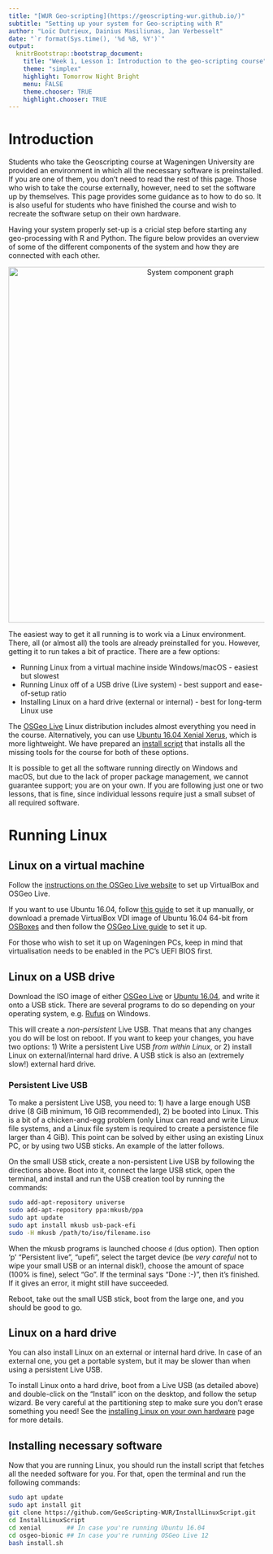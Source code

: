 ```yaml
---
title: "[WUR Geo-scripting](https://geoscripting-wur.github.io/)"
subtitle: "Setting up your system for Geo-scripting with R"
author: "Loïc Dutrieux, Dainius Masiliunas, Jan Verbesselt"
date: "`r format(Sys.time(), '%d %B, %Y')`"
output:
  knitrBootstrap::bootstrap_document:
    title: "Week 1, Lesson 1: Introduction to the geo-scripting course"
    theme: "simplex"
    highlight: Tomorrow Night Bright
    menu: FALSE
    theme.chooser: TRUE
    highlight.chooser: TRUE
---
```


# Introduction

Students who take the Geoscripting course at Wageningen University are provided an environment in which all the necessary software is preinstalled. If you are one of them, you don't need to read the rest of this page. Those who wish to take the course externally, however, need to set the software up by themselves. This page provides some guidance as to how to do so. It is also useful for students who have finished the course and wish to recreate the software setup on their own hardware.

Having your system properly set-up is a cricial step before starting any geo-processing with R and Python. The figure below provides an overview of some of the different components of the system and how they are connected with each other.

<center><img src="../IntroToRaster/figs/geoscripting-system-overview.svg" alt="System component graph" style="width: 700px"/></center>

The easiest way to get it all running is to work via a Linux environment. There, all (or almost all) the tools are already preinstalled for you. However, getting it to run takes a bit of practice. There are a few options:

* Running Linux from a virtual machine inside Windows/macOS - easiest but slowest
* Running Linux off of a USB drive (Live system) - best support and ease-of-setup ratio
* Installing Linux on a hard drive (external or internal) - best for long-term Linux use

The [OSGeo Live](http://live.osgeo.org/en/index.html) Linux distribution includes almost everything you need in the course. Alternatively, you can use [Ubuntu 16.04 Xenial Xerus](http://releases.ubuntu.com/16.04/), which is more lightweight. We have prepared an [install script](https://github.com/GeoScripting-WUR/InstallLinuxScript) that installs all the missing tools for the course for both of these options.

It is possible to get all the software running directly on Windows and macOS, but due to the lack of proper package management, we cannot guarantee support; you are on your own. If you are following just one or two lessons, that is fine, since individual lessons require just a small subset of all required software.

# Running Linux

## Linux on a virtual machine

Follow the [instructions on the OSGeo Live website](https://live.osgeo.org/en/quickstart/virtualization_quickstart.html) to set up VirtualBox and OSGeo Live.

If you want to use Ubuntu 16.04, follow [this guide](https://medium.com/@tushar0618/install-ubuntu-16-04-lts-on-virtual-box-desktop-version-30dc6f1958d0) to set it up manually, or download a premade VirtualBox VDI image of Ubuntu 16.04 64-bit from [OSBoxes](https://www.osboxes.org/ubuntu/#ubuntu-16-04-vbox) and then follow the [OSGeo Live guide](https://live.osgeo.org/en/quickstart/virtualization_quickstart.html) to set it up.

For those who wish to set it up on Wageningen PCs, keep in mind that virtualisation needs to be enabled in the PC's UEFI BIOS first.

## Linux on a USB drive

Download the ISO image of either [OSGeo Live](https://live.osgeo.org/en/download.html) or [Ubuntu 16.04](http://releases.ubuntu.com/16.04/), and write it onto a USB stick. There are several programs to do so depending on your operating system, e.g. [Rufus](https://tutorials.ubuntu.com/tutorial/tutorial-create-a-usb-stick-on-windows) on Windows.

This will create a *non-persistent* Live USB. That means that any changes you do will be lost on reboot. If you want to keep your changes, you have two options: 1) Write a persistent Live USB *from within Linux*, or 2) install Linux on external/internal hard drive. A USB stick is also an (extremely slow!) external hard drive.

### Persistent Live USB

To make a persistent Live USB, you need to: 1) have a large enough USB drive (8 GiB minimum, 16 GiB recommended), 2) be booted into Linux. This is a bit of a chicken-and-egg problem (only Linux can read and write Linux file systems, and a Linux file system is required to create a persistence file larger than 4 GiB). This point can be solved by either using an existing Linux PC, or by using two USB sticks. An example of the latter follows.

On the small USB stick, create a non-persistent Live USB by following the directions above. Boot into it, connect the large USB stick, open the terminal, and install and run the USB creation tool by running the commands:

```bash
sudo add-apt-repository universe
sudo add-apt-repository ppa:mkusb/ppa
sudo apt update
sudo apt install mkusb usb-pack-efi
sudo -H mkusb /path/to/iso/filename.iso
```

When the mkusb programs is launched choose `d` (dus option). Then option 'p' "Persistent live", "upefi", select the target device (be *very careful* not to wipe your small USB or an internal disk!), choose the amount of space (100% is fine), select "Go". If the terminal says "Done :-)", then it's finished. If it gives an error, it might still have succeeded.

Reboot, take out the small USB stick, boot from the large one, and you should be good to go.

## Linux on a hard drive

You can also install Linux on an external or internal hard drive. In case of an external one, you get a portable system, but it may be slower than when using a persistent Live USB.

To install Linux onto a hard drive, boot from a Live USB (as detailed above) and double-click on the "Install" icon on the desktop, and follow the setup wizard. Be very careful at the partitioning step to make sure you don't erase something you need! See the [installing Linux on your own hardware](../Intro2Linux/installation.html) page for more details.

## Installing necessary software

Now that you are running Linux, you should run the install script that fetches all the needed software for you. For that, open the terminal and run the following commands:

```bash
sudo apt update
sudo apt install git
git clone https://github.com/GeoScripting-WUR/InstallLinuxScript.git
cd InstallLinuxScript
cd xenial       ## In case you're running Ubuntu 16.04
cd osgeo-bionic ## In case you're running OSGeo Live 12
bash install.sh
```
